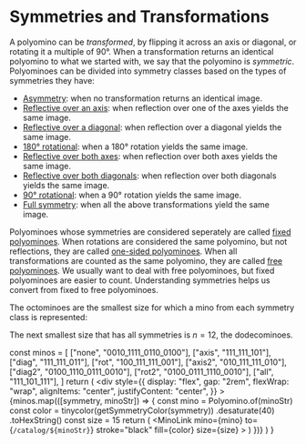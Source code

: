 
# Symmetries and Transformations

A polyomino can be _transformed_, by flipping it across an axis or diagonal, or rotating it a multiple of 90°. When a transformation returns an identical polyomino to what we started with, we say that the polyomino is _symmetric_. Polyominoes can be divided into symmetry classes based on the types of symmetries they have:

- [Asymmetry](/symmetry/none): when no transformation returns an identical image.
- [Reflective over an axis](/symmetry/axis): when reflection over one of the axes yields the same image.
- [Reflective over a diagonal](/symmetry/diag): when reflection over a diagonal yields the same image.
- [180° rotational](/symmetry/rot): when a 180° rotation yields the same image.
- [Reflective over both axes](/symmetry/axis2): when reflection over both axes yields the same image.
- [Reflective over both diagonals](/symmetry/diag2): when reflection over both diagonals yields the same image.
- [90° rotational](/symmetry/rot): when a 90° rotation yields the same image.
- [Full symmetry](/symmetry/all): when all the above transformations yield the same image.

Polyominoes whose symmetries are considered seperately are called [fixed polyominoes](/glossary/fixed). When rotations are considered the same polyomino, but not reflections, they are called [one-sided polyominoes](/glossary/one-sided). When all transformations are counted as the same polyomino, they are called [free polyominoes](/glossary/free). We usually want to deal with free polyominoes, but fixed polyominoes are easier to count. Understanding symmetries helps us convert from fixed to free polyominoes.

The octominoes are the smallest size for which a mino from each symmetry class is represented:

<OctominoSymmetries />

The next smallest size that has all symmetries is $n = 12$, the dodecominoes.

  const minos = [
    ["none", "0010_1111_0110_0100"],
    ["axis", "111_111_101"],
    ["diag", "111_111_011"],
    ["rot", "100_111_111_001"],
    ["axis2", "010_111_111_010"],
    ["diag2", "0100_1110_0111_0010"],
    ["rot2", "0100_0111_1110_0010"],
    ["all", "111_101_111"],
  ]
  return (
    <div
      style={{
        display: "flex",
        gap: "2rem",
        flexWrap: "wrap",
        alignItems: "center",
        justifyContent: "center",
      }}
    >
      {minos.map(([symmetry, minoStr]) => {
        const mino = Polyomino.of(minoStr)
        const color = tinycolor(getSymmetryColor(symmetry))
          .desaturate(40)
          .toHexString()
        const size = 15
        return (
          <MinoLink
            mino={mino}
            to={`/catalog/${minoStr}`}
            stroke="black"
            fill={color}
            size={size}
          >
            <SymmetryMarkers
              mino={mino}
              size={size}
              stroke="white"
              strokeWidth={2}
            />
          </MinoLink>
        )
      })}
    </div>
  )
}

